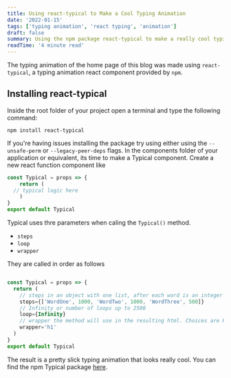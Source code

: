 ```yaml
---
title: Using react-typical to Make a Cool Typing Animation
date: '2022-01-15'
tags: ['typing animation', 'react typing', 'animation']
draft: false
summary: Using the npm package react-typical to make a really cool typing animation.
readTime: '4 minute read'
---
```


The typing animation of the home page of this blog was made using `react-typical`, a typing animation react component
provided by `npm`.

## Installing react-typical

Inside the root folder of your project open a terminal and type the following command:

```shell
npm install react-typical 
```
If you're having issues installing the package try using either using the `--unsafe-perm` or `--legacy-peer-deps` flags.
In the components folder of your application or equivalent, its time to 
make a Typical component. Create a new react function component like
```javascript
const Typical = props => {
    return (
  // typical logic here
    )
}
export default Typical
```
Typical uses thre parameters when caling the `Typical()` method. 
- `steps`
- `loop`
- `wrapper`

They are called in order as follows

```javascript

const Typical = props => {
  return (
    // steps in an object with one list, after each word is an integer controlling the typing speed in ms.
    steps={['WordOne', 1000, 'WordTwo', 1000, 'WordThree', 500]}
    // Infinity or number of loops up to 2500
    loop={Infinity}
    // wrapper the method will use in the resulting html. Choices are H1-6, SPAN or P
    wrapper='h1'
  )
}
export default Typical
```
The result is a pretty slick typing animation that looks really cool. You can find the npm Typical package
[here](https://www.npmjs.com/package/react-typical).


